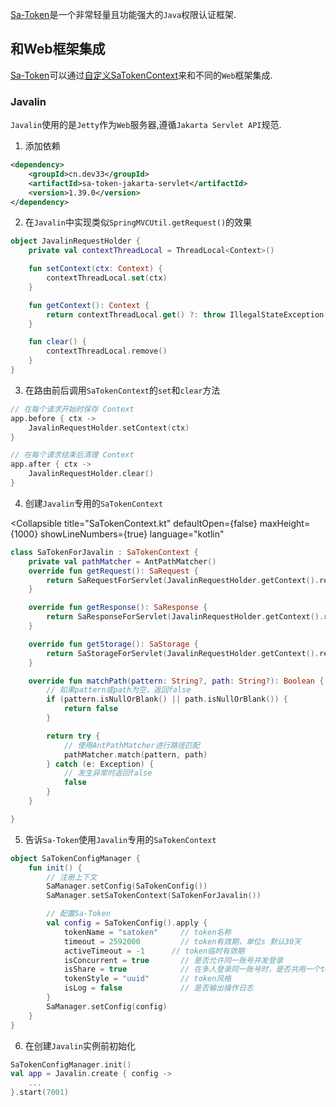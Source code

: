 [Sa-Token](https://sa-token.cc/doc.html#/)是一个非常轻量且功能强大的`Java`权限认证框架.

## 和Web框架集成

[Sa-Token](https://sa-token.cc/doc.html#/)可以通过[自定义SaTokenContext](https://sa-token.cc/v/v1.28.0/doc/index.html#/fun/sa-token-context?id=%e8%87%aa%e5%ae%9a%e4%b9%89-satokencontext-%e6%8c%87%e5%8d%97)来和不同的`Web`框架集成.


### Javalin

`Javalin`使用的是`Jetty`作为`Web`服务器,遵循`Jakarta Servlet API`规范.

1. 添加依赖

```xml
<dependency>
    <groupId>cn.dev33</groupId>
    <artifactId>sa-token-jakarta-servlet</artifactId>
    <version>1.39.0</version>
</dependency>
```

2. 在`Javalin`中实现类似`SpringMVCUtil.getRequest()`的效果

```kotlin
object JavalinRequestHolder {
    private val contextThreadLocal = ThreadLocal<Context>()

    fun setContext(ctx: Context) {
        contextThreadLocal.set(ctx)
    }

    fun getContext(): Context {
        return contextThreadLocal.get() ?: throw IllegalStateException("Context not found in current thread")
    }

    fun clear() {
        contextThreadLocal.remove()
    }
}
```

3. 在路由前后调用`SaTokenContext`的`set`和`clear`方法

```kotlin
// 在每个请求开始时保存 Context
app.before { ctx ->
    JavalinRequestHolder.setContext(ctx)
}

// 在每个请求结束后清理 Context
app.after { ctx ->
    JavalinRequestHolder.clear()
}
```

4. 创建`Javalin`专用的`SaTokenContext`


<Collapsible
    title="SaTokenContext.kt"
    defaultOpen={false}
    maxHeight={1000}
    showLineNumbers={true}
    language="kotlin"
>
```kotlin
class SaTokenForJavalin : SaTokenContext {
    private val pathMatcher = AntPathMatcher()
    override fun getRequest(): SaRequest {
        return SaRequestForServlet(JavalinRequestHolder.getContext().req())
    }

    override fun getResponse(): SaResponse {
        return SaResponseForServlet(JavalinRequestHolder.getContext().res())
    }

    override fun getStorage(): SaStorage {
        return SaStorageForServlet(JavalinRequestHolder.getContext().req())
    }

    override fun matchPath(pattern: String?, path: String?): Boolean {
        // 如果pattern或path为空，返回false
        if (pattern.isNullOrBlank() || path.isNullOrBlank()) {
            return false
        }

        return try {
            // 使用AntPathMatcher进行路径匹配
            pathMatcher.match(pattern, path)
        } catch (e: Exception) {
            // 发生异常时返回false
            false
        }
    }

}
```
</Collapsible>

5. 告诉`Sa-Token`使用`Javalin`专用的`SaTokenContext`

```kotlin
object SaTokenConfigManager {
    fun init() {
        // 注册上下文
        SaManager.setConfig(SaTokenConfig())
        SaManager.setSaTokenContext(SaTokenForJavalin())

        // 配置Sa-Token
        val config = SaTokenConfig().apply {
            tokenName = "satoken"     // token名称
            timeout = 2592000         // token有效期，单位s 默认30天
            activeTimeout = -1      // token临时有效期
            isConcurrent = true       // 是否允许同一账号并发登录
            isShare = true            // 在多人登录同一账号时，是否共用一个token
            tokenStyle = "uuid"       // token风格
            isLog = false             // 是否输出操作日志
        }
        SaManager.setConfig(config)
    }
}
```

6. 在创建`Javalin`实例前初始化

```kotlin
SaTokenConfigManager.init()
val app = Javalin.create { config ->
    ...
}.start(7001)
```
